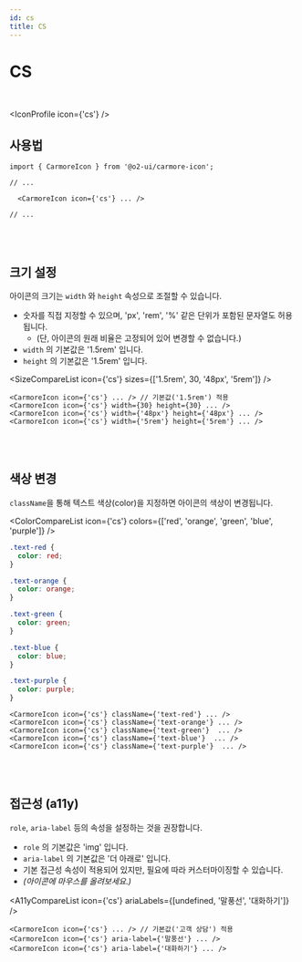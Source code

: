 ```yaml
---
id: cs
title: CS
---
```




# CS

<br />

<IconProfile icon={'cs'} />

## 사용법

```tsx
import { CarmoreIcon } from '@o2-ui/carmore-icon';

// ...

  <CarmoreIcon icon={'cs'} ... />

// ...
```

<br />
<br />

## 크기 설정

아이콘의 크기는 `width` 와 `height` 속성으로 조절할 수 있습니다.

- 숫자를 직접 지정할 수 있으며, 'px', 'rem', '%' 같은 단위가 포함된 문자열도 허용됩니다.
  - (단, 아이콘의 원래 비율은 고정되어 있어 변경할 수 없습니다.)
- `width` 의 기본값은 '1.5rem' 입니다.
- `height` 의 기본값은 '1.5rem' 입니다.

<SizeCompareList icon={'cs'} sizes={['1.5rem', 30, '48px', '5rem']} />

```tsx
<CarmoreIcon icon={'cs'} ... /> // 기본값('1.5rem') 적용
<CarmoreIcon icon={'cs'} width={30} height={30} ... />
<CarmoreIcon icon={'cs'} width={'48px'} height={'48px'} ... />
<CarmoreIcon icon={'cs'} width={'5rem'} height={'5rem'} ... />
```

<br />
<br />

## 색상 변경

`className`을 통해 텍스트 색상(color)을 지정하면 아이콘의 색상이 변경됩니다.

<ColorCompareList icon={'cs'} colors={['red', 'orange', 'green', 'blue', 'purple']} />

```css
.text-red {
  color: red;
}

.text-orange {
  color: orange;
}

.text-green {
  color: green;
}

.text-blue {
  color: blue;
}

.text-purple {
  color: purple;
}
```

```tsx
<CarmoreIcon icon={'cs'} className={'text-red'} ... />
<CarmoreIcon icon={'cs'} className={'text-orange'} ... />
<CarmoreIcon icon={'cs'} className={'text-green'}  ... />
<CarmoreIcon icon={'cs'} className={'text-blue'}  ... />
<CarmoreIcon icon={'cs'} className={'text-purple'}  ... />
```

<br />
<br />

## 접근성 (a11y)

`role`, `aria-label` 등의 속성을 설정하는 것을 권장합니다.

- `role` 의 기본값은 'img' 입니다.
- `aria-label` 의 기본값은 '더 아래로' 입니다.
- 기본 접근성 속성이 적용되어 있지만, 필요에 따라 커스터마이징할 수 있습니다.
- _(아이콘에 마우스를 올려보세요.)_

<A11yCompareList icon={'cs'} ariaLabels={[undefined, '말풍선', '대화하기']} />

```tsx
<CarmoreIcon icon={'cs'} ... /> // 기본값('고객 상담') 적용
<CarmoreIcon icon={'cs'} aria-label={'말풍선'} ... />
<CarmoreIcon icon={'cs'} aria-label={'대화하기'} ... />
```
